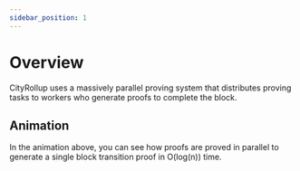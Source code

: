 ```yaml
---
sidebar_position: 1
---
```


# Overview
CityRollup uses a massively parallel proving system that distributes proving tasks to workers who generate proofs to complete the block.

## Animation

<VideoCon src="/video/arch-parallel-proving.mp4" />

In the animation above, you can see how proofs are proved in parallel to generate a single block transition proof in O(log(n)) time.